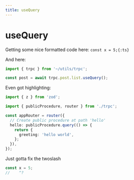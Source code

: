 ```yaml
---
title: useQuery
---
```


# useQuery

Getting some nice formatted code here: `const x = 5;{:ts}`

And here:

```ts showLineNumbers title="post/page.tsx"
import { trpc } from '~/utils/trpc';

const post = await trpc.post.list.useQuery();
```

Even got highlighting:

```ts showLineNumbers title="post/page.tsx" /publicProcedure/#r {8-10}
import { z } from 'zod';

import { publicProcedure, router } from './trpc';

const appRouter = router({
  // Create public procedure at path 'hello'
  hello: publicProcedure.query(() => {
    return {
      greeting: 'hello world',
    };
  }),
});
```

Just gotta fix the twoslash

```ts twoslash
const x = 5;
//    ^?
```
